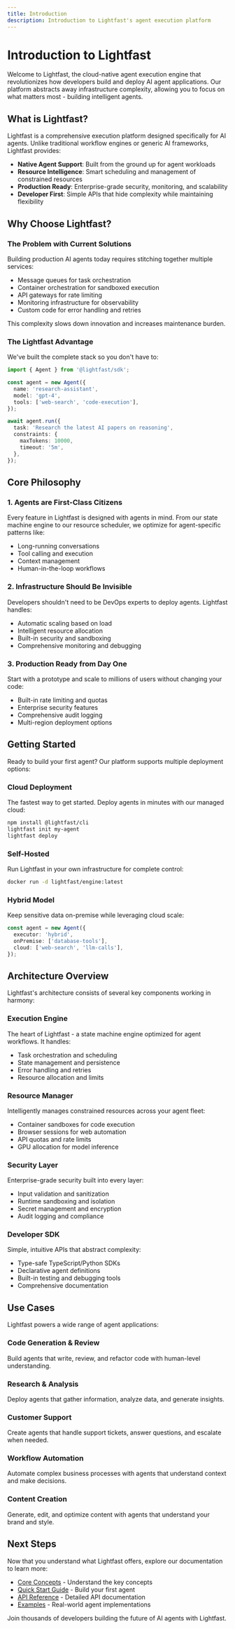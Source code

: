 ```yaml
---
title: Introduction
description: Introduction to Lightfast's agent execution platform
---
```


# Introduction to Lightfast

Welcome to Lightfast, the cloud-native agent execution engine that revolutionizes how developers build and deploy AI agent applications. Our platform abstracts away infrastructure complexity, allowing you to focus on what matters most - building intelligent agents.

## What is Lightfast?

Lightfast is a comprehensive execution platform designed specifically for AI agents. Unlike traditional workflow engines or generic AI frameworks, Lightfast provides:

- **Native Agent Support**: Built from the ground up for agent workloads
- **Resource Intelligence**: Smart scheduling and management of constrained resources
- **Production Ready**: Enterprise-grade security, monitoring, and scalability
- **Developer First**: Simple APIs that hide complexity while maintaining flexibility

## Why Choose Lightfast?

### The Problem with Current Solutions

Building production AI agents today requires stitching together multiple services:
- Message queues for task orchestration
- Container orchestration for sandboxed execution
- API gateways for rate limiting
- Monitoring infrastructure for observability
- Custom code for error handling and retries

This complexity slows down innovation and increases maintenance burden.

### The Lightfast Advantage

We've built the complete stack so you don't have to:

```typescript
import { Agent } from '@lightfast/sdk';

const agent = new Agent({
  name: 'research-assistant',
  model: 'gpt-4',
  tools: ['web-search', 'code-execution'],
});

await agent.run({
  task: 'Research the latest AI papers on reasoning',
  constraints: {
    maxTokens: 10000,
    timeout: '5m',
  },
});
```

## Core Philosophy

### 1. Agents are First-Class Citizens

Every feature in Lightfast is designed with agents in mind. From our state machine engine to our resource scheduler, we optimize for agent-specific patterns like:
- Long-running conversations
- Tool calling and execution
- Context management
- Human-in-the-loop workflows

### 2. Infrastructure Should Be Invisible

Developers shouldn't need to be DevOps experts to deploy agents. Lightfast handles:
- Automatic scaling based on load
- Intelligent resource allocation
- Built-in security and sandboxing
- Comprehensive monitoring and debugging

### 3. Production Ready from Day One

Start with a prototype and scale to millions of users without changing your code:
- Built-in rate limiting and quotas
- Enterprise security features
- Comprehensive audit logging
- Multi-region deployment options

## Getting Started

Ready to build your first agent? Our platform supports multiple deployment options:

### Cloud Deployment
The fastest way to get started. Deploy agents in minutes with our managed cloud:

```bash
npm install @lightfast/cli
lightfast init my-agent
lightfast deploy
```

### Self-Hosted
Run Lightfast in your own infrastructure for complete control:

```bash
docker run -d lightfast/engine:latest
```

### Hybrid Model
Keep sensitive data on-premise while leveraging cloud scale:

```typescript
const agent = new Agent({
  executor: 'hybrid',
  onPremise: ['database-tools'],
  cloud: ['web-search', 'llm-calls'],
});
```

## Architecture Overview

Lightfast's architecture consists of several key components working in harmony:

### Execution Engine
The heart of Lightfast - a state machine engine optimized for agent workflows. It handles:
- Task orchestration and scheduling
- State management and persistence
- Error handling and retries
- Resource allocation and limits

### Resource Manager
Intelligently manages constrained resources across your agent fleet:
- Container sandboxes for code execution
- Browser sessions for web automation
- API quotas and rate limits
- GPU allocation for model inference

### Security Layer
Enterprise-grade security built into every layer:
- Input validation and sanitization
- Runtime sandboxing and isolation
- Secret management and encryption
- Audit logging and compliance

### Developer SDK
Simple, intuitive APIs that abstract complexity:
- Type-safe TypeScript/Python SDKs
- Declarative agent definitions
- Built-in testing and debugging tools
- Comprehensive documentation

## Use Cases

Lightfast powers a wide range of agent applications:

### Code Generation & Review
Build agents that write, review, and refactor code with human-level understanding.

### Research & Analysis
Deploy agents that gather information, analyze data, and generate insights.

### Customer Support
Create agents that handle support tickets, answer questions, and escalate when needed.

### Workflow Automation
Automate complex business processes with agents that understand context and make decisions.

### Content Creation
Generate, edit, and optimize content with agents that understand your brand and style.

## Next Steps

Now that you understand what Lightfast offers, explore our documentation to learn more:

- [Core Concepts](/docs/fundamentals/core-concepts) - Understand the key concepts
- [Quick Start Guide](/docs/get-started/overview) - Build your first agent
- [API Reference](/docs/api/overview) - Detailed API documentation
- [Examples](/docs/examples/overview) - Real-world agent implementations

Join thousands of developers building the future of AI agents with Lightfast.